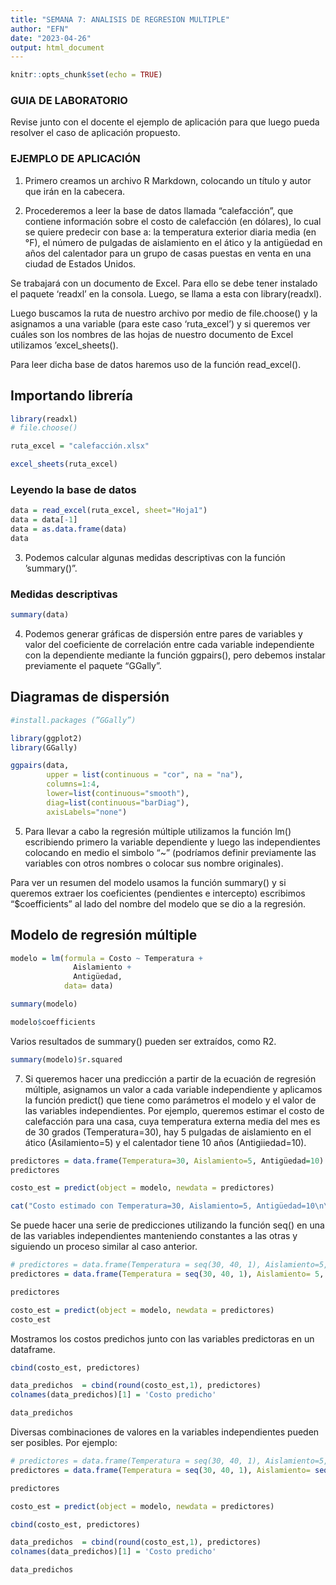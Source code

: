---
title: "SEMANA 7: ANALISIS DE REGRESION MULTIPLE"
author: "EFN"
date: "2023-04-26"
output: html_document
---

```{r setup, include=FALSE}
knitr::opts_chunk$set(echo = TRUE)
```

### GUIA DE LABORATORIO

Revise junto con el docente el ejemplo de aplicación para que luego pueda resolver el caso de aplicación propuesto.

### EJEMPLO DE APLICACIÓN
1. Primero creamos un archivo R Markdown, colocando un título y autor que irán en la cabecera.

2. Procederemos a leer la base de datos llamada “calefacción”, que contiene información sobre el costo de calefacción (en dólares), lo cual se quiere predecir con base a:
 la temperatura exterior diaria media (en °F), 
 el número de pulgadas de aislamiento en el ático y 
 la antigüedad en años del calentador para un grupo de casas puestas en venta en una ciudad de Estados Unidos. 

Se trabajará con un documento de Excel. Para ello se debe tener instalado el paquete ‘readxl’ en la consola. Luego, se llama a esta con library(readxl). 

Luego buscamos la ruta de nuestro archivo por medio de file.choose() y la asignamos a una variable (para este caso ‘ruta_excel’) y si queremos ver cuáles son los nombres de las hojas de nuestro documento de Excel utilizamos ‘excel_sheets(). 

Para leer dicha base de datos haremos uso de la función read_excel().

## Importando librería

```{r data}
library(readxl)
# file.choose()

ruta_excel = "calefacción.xlsx"

excel_sheets(ruta_excel)
```

### Leyendo la base de datos

```{r importando}
data = read_excel(ruta_excel, sheet="Hoja1")
data = data[-1]
data = as.data.frame(data)
data
```

3. Podemos calcular algunas medidas descriptivas con la función ‘summary()”.

### Medidas descriptivas

```{r descriptivos}
summary(data)
```

4. Podemos generar gráficas de dispersión entre pares de variables y valor del coeficiente de correlación entre cada variable independiente con la dependiente mediante la función ggpairs(), pero debemos instalar previamente el paquete “GGally”.

## Diagramas de dispersión
```{r message=FALSE, warning=FALSE}
#install.packages (”GGally”)

library(ggplot2)
library(GGally)

ggpairs(data, 
        upper = list(continuous = "cor", na = "na"),
        columns=1:4,
        lower=list(continuous="smooth"),
        diag=list(continuous="barDiag"), 
        axisLabels="none")
```

5. Para llevar a cabo la regresión múltiple utilizamos la función lm() escribiendo primero la variable dependiente y luego las independientes colocando en medio el simbolo “~" (podríamos definir previamente las variables con otros nombres o colocar sus nombre originales). 

Para ver un resumen del modelo usamos la función summary() y si queremos extraer los coeficientes (pendientes e intercepto) escribimos “$coefficients” al lado del nombre del modelo que se dio a la regresión.

## Modelo de regresión múltiple

```{r}
modelo = lm(formula = Costo ~ Temperatura +
              Aislamiento + 
              Antigüedad, 
            data= data)

summary(modelo)

modelo$coefficients
```

Varios resultados de summary() pueden ser extraídos, como R2.
```{r}
summary(modelo)$r.squared
```

7. Si queremos hacer una predicción a partir de la ecuación de regresión múltiple, asignamos un valor a cada variable independiente y aplicamos la función predict() que tiene como parámetros el modelo y el valor de las variables independientes. Por ejemplo, queremos estimar el costo de calefacción para una casa, cuya temperatura externa media del mes es de 30 grados (Temperatura=30), hay 5 pulgadas de aislamiento en el ático (Asilamiento=5) y el calentador tiene 10 años (Antigiiedad=10). 

```{r predicciones}
predictores = data.frame(Temperatura=30, Aislamiento=5, Antigüedad=10)
predictores

costo_est = predict(object = modelo, newdata = predictores)

cat("Costo estimado con Temperatura=30, Aislamiento=5, Antigüedad=10\n\t", costo_est)
```

Se puede hacer una serie de predicciones utilizando la función seq() en una de las variables independientes manteniendo constantes a las otras y siguiendo un proceso similar al caso anterior.

```{r}
# predictores = data.frame(Temperatura = seq(30, 40, 1), Aislamiento=5, Antigüedad=10)
predictores = data.frame(Temperatura = seq(30, 40, 1), Aislamiento= 5, Antigüedad=10)

predictores
```

```{r}
costo_est = predict(object = modelo, newdata = predictores)
costo_est
```

Mostramos los costos predichos junto con las variables predictoras en un dataframe.
```{r}
cbind(costo_est, predictores)

data_predichos  = cbind(round(costo_est,1), predictores)
colnames(data_predichos)[1] = 'Costo predicho'

data_predichos
```

Diversas combinaciones de valores en la variables independientes pueden ser posibles. Por ejemplo:

```{r}
# predictores = data.frame(Temperatura = seq(30, 40, 1), Aislamiento=5, Antigüedad=10)
predictores = data.frame(Temperatura = seq(30, 40, 1), Aislamiento= seq(3,8, 0.5), Antigüedad=10)

predictores
```

```{r}
costo_est = predict(object = modelo, newdata = predictores)

cbind(costo_est, predictores)

data_predichos  = cbind(round(costo_est,1), predictores)
colnames(data_predichos)[1] = 'Costo predicho'

data_predichos
```
